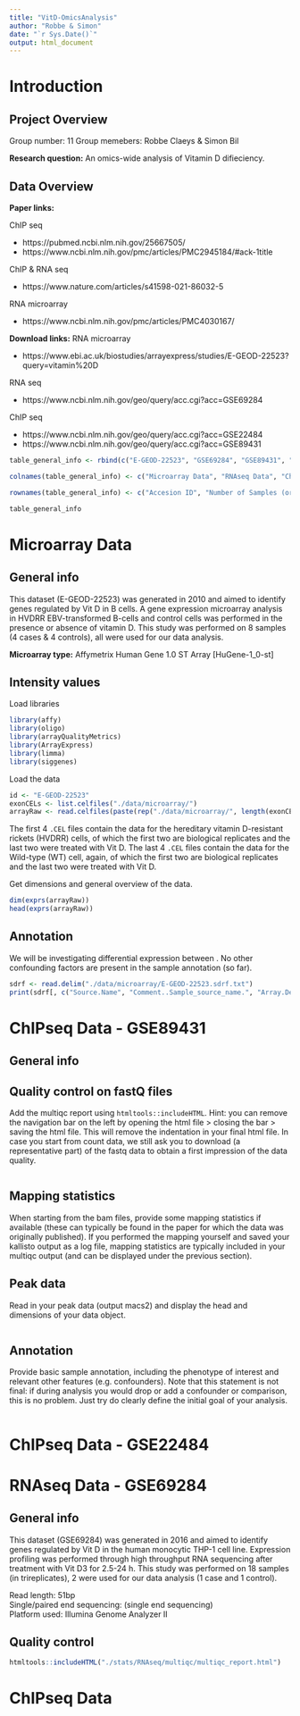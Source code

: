 ```yaml
---
title: "VitD-OmicsAnalysis"
author: "Robbe & Simon"
date: "`r Sys.Date()`"
output: html_document
---
```


# Introduction
## Project Overview
Group number: 11
Group memebers: Robbe Claeys & Simon Bil  

**Research question:** An omics-wide analysis of Vitamin D difieciency.

## Data Overview
**Paper links:**

ChIP seq

- https://pubmed.ncbi.nlm.nih.gov/25667505/
- https://www.ncbi.nlm.nih.gov/pmc/articles/PMC2945184/#ack-1title

ChIP & RNA seq

- https://www.nature.com/articles/s41598-021-86032-5

RNA microarray

- https://www.ncbi.nlm.nih.gov/pmc/articles/PMC4030167/  

**Download links:**
RNA microarray

- https://www.ebi.ac.uk/biostudies/arrayexpress/studies/E-GEOD-22523?query=vitamin%20D

RNA seq

- https://www.ncbi.nlm.nih.gov/geo/query/acc.cgi?acc=GSE69284

ChIP seq

- https://www.ncbi.nlm.nih.gov/geo/query/acc.cgi?acc=GSE22484
- https://www.ncbi.nlm.nih.gov/geo/query/acc.cgi?acc=GSE89431

```r
table_general_info <- rbind(c("E-GEOD-22523", "GSE69284", "GSE89431", "GSE89431"), c(8, 18, 39, 2), c(8, 2, 6, 2))

colnames(table_general_info) <- c("Microarray Data", "RNAseq Data", "ChIPseq Data", "ChIPseq Data")

rownames(table_general_info) <- c("Accesion ID", "Number of Samples (original)", "Number of Samples (analysed)")

table_general_info
```

# Microarray Data
## General info
This dataset (E-GEOD-22523) was generated in 2010 and aimed to identify genes regulated by Vit D in B cells. A gene expression microarray analysis in HVDRR EBV-transformed B-cells and control cells was performed in the presence or absence of vitamin D. This study was performed on 8 samples (4 cases & 4 controls), all were used for our data analysis.

**Microarray type:** Affymetrix Human Gene 1.0 ST Array [HuGene-1_0-st]

## Intensity values
Load libraries
```r
library(affy)
library(oligo)
library(arrayQualityMetrics)
library(ArrayExpress)
library(limma)
library(siggenes)
```

Load the data
```r
id <- "E-GEOD-22523"
exonCELs <- list.celfiles("./data/microarray/")
arrayRaw <- read.celfiles(paste(rep("./data/microarray/", length(exonCELs)), exonCELs, sep = ""))
```
The first 4 `.CEL` files contain the data for the hereditary vitamin D-resistant rickets (HVDRR) cells, of which the first two are biological replicates and the last two were treated with Vit D. The last 4 `.CEL` files contain the data for the Wild-type (WT) cell, again, of which the first two are biological replicates and the last two were treated with Vit D.


Get dimensions and general overview of the data. 
```r
dim(exprs(arrayRaw))
head(exprs(arrayRaw))
```

## Annotation
We will be investigating differential expression between . No other confounding factors are present in the sample annotation (so far).

```r
sdrf <- read.delim("./data/microarray/E-GEOD-22523.sdrf.txt")
print(sdrf[, c("Source.Name", "Comment..Sample_source_name.", "Array.Design.REF")])
```

# ChIPseq Data - GSE89431


## General info



## Quality control on fastQ files

Add the multiqc report using `htmltools::includeHTML`. Hint: you can remove the navigation bar on the left by opening the html file > closing the bar > saving the html file. This will remove the indentation in your final html file. In case you start from count data, we still ask you to download (a representative part) of the fastq data to obtain a first impression of the data quality.

```r

```

## Mapping statistics

When starting from the bam files, provide some mapping statistics if available (these can typically be found in the paper for which the data was originally published). If you performed the mapping yourself and saved your kallisto output as a log file, mapping statistics are typically included in your multiqc output (and can be displayed under the previous section).

## Peak data

Read in your peak data (output macs2) and display the head and dimensions of your data object.

```r

```

## Annotation

Provide basic sample annotation, including the phenotype of interest and relevant other features (e.g. confounders). Note that this statement is not final: if during analysis you would drop or add a confounder or comparison, this is no problem. Just try do clearly define the initial goal of your analysis.



```r


```

# ChIPseq Data - GSE22484


# RNAseq Data - GSE69284
## General info
This dataset (GSE69284) was generated in 2016 and aimed to identify genes regulated by Vit D in the human monocytic THP-1 cell line. Expression profiling was performed through high throughput RNA sequencing after treatment with Vit D3 for 2.5-24 h. This study was performed on 18 samples (in trireplicates), 2 were used for our data analysis (1 case and 1 control).

Read length: 51bp  
Single/paired end sequencing: (single end sequencing)  
Platform used: Illumina Genome Analyzer II

## Quality control
```r
htmltools::includeHTML("./stats/RNAseq/multiqc/multiqc_report.html")
```


# ChIPseq Data

